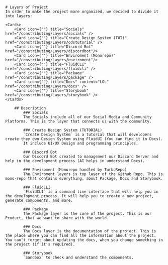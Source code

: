 
    # Layers of Project
    In order to make the project more organized, we decided to divide it into layers:

    <Cards>
        <Card icon={""} title="Socials" href="/constributing/Layers/socials" />
        <Card icon={""} title="Create Design System (TUT)" href="/constributing/Layers/cdstutorial" />
        <Card icon={""} title="Discord Bot" href="/constributing/Layers/discordbot"/>
        <Card icon={""} title="Enviroment (Monorepo)" href="/constributing/Layers/enviroment"/>
        <Card icon={""} title="FluidCLI" href="/constributing/Layers/fluidcli" />
        <Card icon={""} title="Package" href="/constributing/Layers/package" />
        <Card icon={""} title="Docs" content="LOL" href="/constributing/Layers/docs" />
        <Card icon={""} title="Storybook" href="/constributing/Layers/storybook" />
    </Cards>

        ## Description
            ### Socials
            The Socials include all of our Social Media and Community Platforms. This is the layer that connects us with the community.

            ### Create Design System (TUTORIAL)
            `Create Design System` is a tutorial that will developers create they own Design System using FluidUI (You can find it in Docs).
            It include UI/UX Design and programming principles.

            ### Discord Bot
            Our Discord Bot created to management our Discord Server and help in the development process (AI helps in understand Docs).

            ### Enviroment (Monorepo handled by TurboRepo)
            The Enviroment layers is top layer of the Github Repo. This is mono-repo that contains everything, about Package, Docs and Storybook.

            ### FluidCLI
            `FluidCLI` is a command line interface that will help you in the development process. It will help you to create a new project, generate components, and more.

            ### Package
            The Package layer is the core of the project. This is our Product, that we want to share with the world.

            ### Docs
            The Docs layer is the documentation of the project. This is the place where you can find all the information about the project. You can't forget about updating the docs, when you change something in the project (if it's required).

            ### Storybook
            `Sandbox` to check and understand the components.
